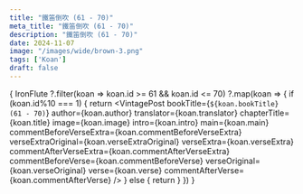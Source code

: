 ```yaml
---
title: "鐵笛倒吹 (61 - 70)"
meta_title: "鐵笛倒吹 (61 - 70)"
description: "鐵笛倒吹 (61 - 70)"
date: 2024-11-07
image: "/images/wide/brown-3.png"
tags: ['Koan']
draft: false
---
```



<div class="container zh-koans">

  {
    IronFlute
     ?.filter(koan => koan.id >= 61 && koan.id <= 70)
     ?.map(koan => {
        if (koan.id%10 === 1) {
          return <VintagePost
            bookTitle={`${koan.bookTitle} (61 - 70)`}
            author={koan.author}
            translator={koan.translator}
                              chapterTitle={koan.title} image={koan.image}
                              intro={koan.intro} main={koan.main}
                              commentBeforeVerseExtra={koan.commentBeforeVerseExtra}
                              verseExtraOriginal={koan.verseExtraOriginal}
                              verseExtra={koan.verseExtra}
                              commentAfterVerseExtra={koan.commentAfterVerseExtra}
                              commentBeforeVerse={koan.commentBeforeVerse}
                              verseOriginal={koan.verseOriginal}
                              verse={koan.verse}
                              commentAfterVerse={koan.commentAfterVerse}
          />
        } else {
          return <VintagePost chapterTitle={koan.title} image={koan.image}
                              intro={koan.intro} main={koan.main}
                              commentBeforeVerseExtra={koan.commentBeforeVerseExtra}
                              verseExtraOriginal={koan.verseExtraOriginal}
                              verseExtra={koan.verseExtra}
                              commentAfterVerseExtra={koan.commentAfterVerseExtra}
                              commentBeforeVerse={koan.commentBeforeVerse}
                              verseOriginal={koan.verseOriginal}
                              verse={koan.verse}
                              commentAfterVerse={koan.commentAfterVerse}
          />
        }
      })
  }

</div>

